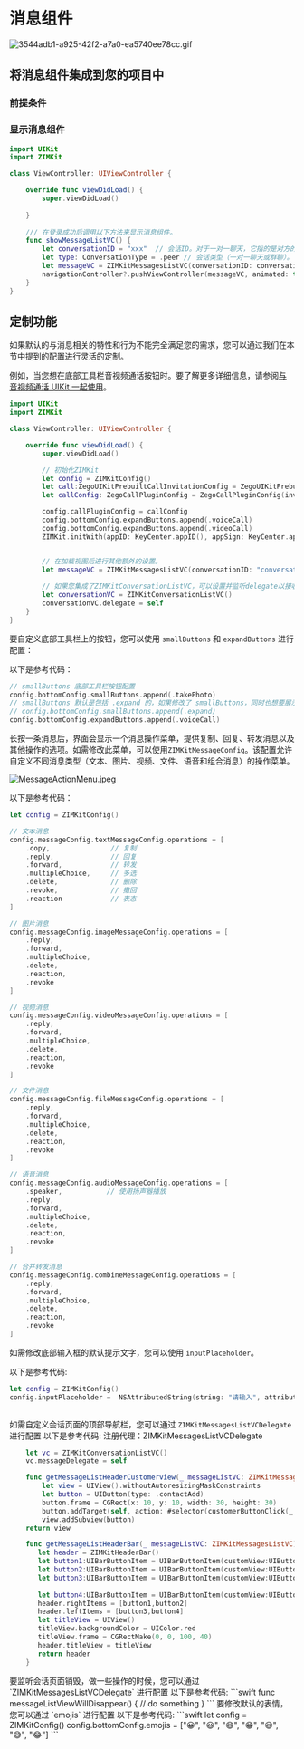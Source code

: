 # 消息组件



<ZIMKitMessageInfo />

<Frame width="200" height="auto" caption="">
    <img src="https://media-resource.spreading.io/docuo/workspace735/535aa5d0e4329361d2ee094d9a68f56d/f41ce531dd.gif" alt="3544adb1-a925-42f2-a7a0-ea5740ee78cc.gif"/>
</Frame>

## 将消息组件集成到您的项目中

### 前提条件


<ZIMKItComponentPrefixInfoNew/>

### 显示消息组件

```swift ViewController.swift {1,2,12-17}
import UIKit
import ZIMKit

class ViewController: UIViewController {

    override func viewDidLoad() {
        super.viewDidLoad()
        
    }
    
    /// 在登录成功后调用以下方法来显示消息组件。
    func showMessageListVC() {
        let conversationID = "xxx"  // 会话ID。对于一对一聊天，它指的是对方的用户ID。对于群聊，它指的是群组ID。
        let type: ConversationType = .peer // 会话类型（一对一聊天或群聊）。
        let messageVC = ZIMKitMessagesListVC(conversationID: conversationID, type: type)
        navigationController?.pushViewController(messageVC, animated: true)
    }
}
```


## 定制功能

如果默认的与消息相关的特性和行为不能完全满足您的需求，您可以通过我们在本节中提到的配置进行灵活的定制。

<Accordion title="音视频通话" defaultOpen="false">

例如，当您想在底部工具栏音视频通话按钮时。要了解更多详细信息，请参阅<a href="../04-Advanced%20features/01-Use%20in%20conjunction%20with%20Call%20Kit.mdx">与 音视频通话 UIKit 一起使用</a>。

```swift ViewController.swift {48,49}
import UIKit
import ZIMKit

class ViewController: UIViewController {

    override func viewDidLoad() {
        super.viewDidLoad()

        // 初始化ZIMKit 
        let config = ZIMKitConfig()
        let call:ZegoUIKitPrebuiltCallInvitationConfig = ZegoUIKitPrebuiltCallInvitationConfig(notifyWhenAppRunningInBackgroundOrQuit: true, isSandboxEnvironment: true, certificateIndex: .firstCertificate)
        let callConfig: ZegoCallPluginConfig = ZegoCallPluginConfig(invitationConfig: call, resourceID: "zegouikit_call")

        config.callPluginConfig = callConfig
        config.bottomConfig.expandButtons.append(.voiceCall)
        config.bottomConfig.expandButtons.append(.videoCall)
        ZIMKit.initWith(appID: KeyCenter.appID(), appSign: KeyCenter.appSign(), config: config)


        // 在加载视图后进行其他额外的设置。
        let messageVC = ZIMKitMessagesListVC(conversationID: "conversationID", type: .peer)
        
        // 如果您集成了ZIMKitConversationListVC，可以设置并监听delegate以接收与消息相关的通知。
        let conversationVC = ZIMKitConversationListVC()
        conversationVC.delegate = self
    }
}
```

</Accordion>

<Accordion title="自定义底部工具栏按钮" defaultOpen="false">

要自定义底部工具栏上的按钮，您可以使用 `smallButtons` 和 `expandButtons` 进行配置：

以下是参考代码：

```swift
// smallButtons 底部工具栏按钮配置
config.bottomConfig.smallButtons.append(.takePhoto)   
// smallButtons 默认是包括 .expand 的，如果修改了 smallButtons，同时也想要展示 expandButtons 的配置UI，请确认 smallButtons 中包含 .expand 
// config.bottomConfig.smallButtons.append(.expand)
config.bottomConfig.expandButtons.append(.voiceCall)  
```

</Accordion>


<Accordion title="修改消息操作菜单" defaultOpen="false">

长按一条消息后，界面会显示一个消息操作菜单，提供复制、回复、转发消息以及其他操作的选项。如需修改此菜单，可以使用`ZIMKitMessageConfig`。该配置允许自定义不同消息类型（文本、图片、视频、文件、语音和组合消息）的操作菜单。

<Frame width="40%" height="auto">
  <img src="https://media-resource.spreading.io/docuo/workspace564/27e54a759d23575969552654cb45bf89/5abadcbf1b.jpeg" alt="MessageActionMenu.jpeg"/>
</Frame>

以下是参考代码：

```swift
let config = ZIMKitConfig()

// 文本消息
config.messageConfig.textMessageConfig.operations = [
    .copy,               // 复制
    .reply,              // 回复
    .forward,            // 转发
    .multipleChoice,     // 多选 
    .delete,             // 删除
    .revoke,             // 撤回
    .reaction            // 表态
] 

// 图片消息 
config.messageConfig.imageMessageConfig.operations = [
    .reply, 
    .forward, 
    .multipleChoice, 
    .delete, 
    .reaction, 
    .revoke
]

// 视频消息 
config.messageConfig.videoMessageConfig.operations = [
    .reply, 
    .forward, 
    .multipleChoice, 
    .delete, 
    .reaction, 
    .revoke
]

// 文件消息 
config.messageConfig.fileMessageConfig.operations = [
    .reply, 
    .forward, 
    .multipleChoice, 
    .delete, 
    .reaction, 
    .revoke
]

// 语音消息 
config.messageConfig.audioMessageConfig.operations = [
    .speaker,           // 使用扬声器播放
    .reply, 
    .forward, 
    .multipleChoice, 
    .delete, 
    .reaction, 
    .revoke
]

// 合并转发消息
config.messageConfig.combineMessageConfig.operations = [
    .reply, 
    .forward, 
    .multipleChoice, 
    .delete, 
    .reaction, 
    .revoke
]
```

</Accordion>

<Accordion title="修改输入框默认文本" defaultOpen="false">

如需修改底部输入框的默认提示文字，您可以使用 `inputPlaceholder`。

以下是参考代码:
```swift
let config = ZIMKitConfig()
config.inputPlaceholder =  NSAttributedString(string: "请输入", attributes: [NSAttributedString.Key.foregroundColor: UIColor.black, 
                                                                            NSAttributedString.Key.font: UIFont.systemFont(ofSize: 15)])
```
</Accordion>

<Accordion title="自定义会话顶部导航栏" defaultOpen="false">

如需自定义会话页面的顶部导航栏，您可以通过 `ZIMKitMessagesListVCDelegate` 进行配置
以下是参考代码:
注册代理：ZIMKitMessagesListVCDelegate
```swift
    let vc = ZIMKitConversationListVC()
    vc.messageDelegate = self
```
```swift    
    func getMessageListHeaderCustomerview(_ messageListVC: ZIMKitMessagesListVC) -> UIView?
        let view = UIView().withoutAutoresizingMaskConstraints
        let button = UIButton(type: .contactAdd)
        button.frame = CGRect(x: 10, y: 10, width: 30, height: 30)
        button.addTarget(self, action: #selector(customerButtonClick(_:)), for: .touchUpInside)
        view.addSubview(button)
    return view
``` 
```swift
    func getMessageListHeaderBar(_ messageListVC: ZIMKitMessagesListVC) -> ZIMKitHeaderBar? {
       let header = ZIMKitHeaderBar()
       let button1:UIBarButtonItem = UIBarButtonItem(customView:UIButton(type: .detailDisclosure))
       let button2:UIBarButtonItem = UIBarButtonItem(customView:UIButton(type: .contactAdd))
       let button3:UIBarButtonItem = UIBarButtonItem(customView:UIButton(type: .infoDark))
                             
       let button4:UIBarButtonItem = UIBarButtonItem(customView:UIButton(type: .infoLight))
       header.rightItems = [button1,button2]
       header.leftItems = [button3,button4]
       let titleView = UIView()
       titleView.backgroundColor = UIColor.red
       titleView.frame = CGRectMake(0, 0, 100, 40)
       header.titleView = titleView  
       return header
    }
```
</Accordion>

<Accordion title="监听会话页面的销毁" defaultOpen="false">
要监听会话页面销毁，做一些操作的时候，您可以通过 `ZIMKitMessagesListVCDelegate` 进行配置
以下是参考代码:
```swift
func messageListViewWillDisappear() {
// do something
}
```
</Accordion>

<Accordion title="自定义表情面板" defaultOpen="false">
要修改默认的表情，您可以通过 `emojis` 进行配置
以下是参考代码:
```swift
let config = ZIMKitConfig()
config.bottomConfig.emojis = ["😀", "😃", "😄", "😁", "😆", "😅", "😂"]
```
</Accordion>